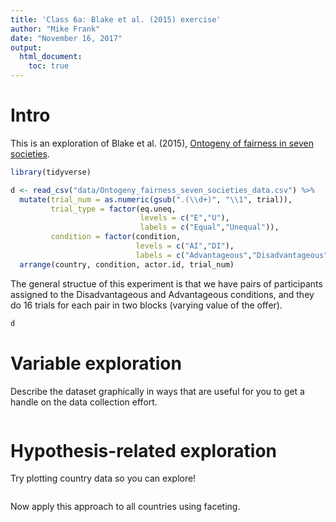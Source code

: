```yaml
---
title: 'Class 6a: Blake et al. (2015) exercise'
author: "Mike Frank"
date: "November 16, 2017"
output: 
  html_document:
    toc: true
---
```

  
# Intro
  
This is an exploration of Blake et al. (2015), [Ontogeny of fairness in seven societies](http://www.nature.com/nature/journal/v528/n7581/full/nature15703.html).

```r
library(tidyverse)

d <- read_csv("data/Ontogeny_fairness_seven_societies_data.csv") %>%
  mutate(trial_num = as.numeric(gsub(".(\\d+)", "\\1", trial)),
         trial_type = factor(eq.uneq, 
                             levels = c("E","U"), 
                             labels = c("Equal","Unequal")), 
         condition = factor(condition,
                            levels = c("AI","DI"), 
                            labels = c("Advantageous","Disadvantageous"))) %>%
  arrange(country, condition, actor.id, trial_num)
```

The general structue of this experiment is that we have pairs of participants assigned to the Disadvantageous and Advantageous conditions, and they do 16 trials for each pair in two blocks (varying value of the offer). 

```r
d
```


# Variable exploration

Describe the dataset graphically in ways that are useful for you to get a handle on the data collection effort. 

```r

```

# Hypothesis-related exploration

Try plotting country data so you can explore!

```r

```

Now apply this approach to all countries using faceting.

```r

```

